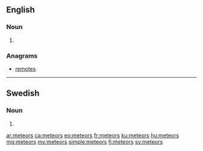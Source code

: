 ==English==

===Noun===
{{head|en|plural}}

# {{plural of|meteor|lang=en}}

===Anagrams===
* [[remotes#English|remotes]]

----

==Swedish==

===Noun===
{{head|sv|noun form}}

# {{sv-noun-form-indef-gen|meteor}}

[[ar:meteors]]
[[ca:meteors]]
[[eo:meteors]]
[[fr:meteors]]
[[ku:meteors]]
[[hu:meteors]]
[[mg:meteors]]
[[my:meteors]]
[[simple:meteors]]
[[fi:meteors]]
[[sv:meteors]]